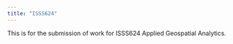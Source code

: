 ```yaml
---
title: "ISSS624"
---
```


This is for the submission of work for ISSS624 Applied Geospatial Analytics.
